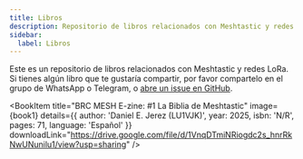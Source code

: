 ```yaml
---
title: Libros
description: Repositorio de libros relacionados con Meshtastic y redes LoRa.
sidebar:
  label: Libros
---
```



Este es un repositorio de libros relacionados con Meshtastic y redes LoRa. Si tienes algún libro que te gustaría compartir, por favor compartelo en el grupo de WhatsApp o Telegram, o [abre un issue en GitHub](https://github.com/meshcolombia/website/issues).

<BookItem
  title="BRC MESH E-zine: #1 La Biblia de Meshtastic"
  image={book1}
  details={{
    author: 'Daniel E. Jerez (LU1VJK)',
    year: 2025,
    isbn: 'N/R',
    pages: 71,
    language: 'Español'
  }}
  downloadLink="https://drive.google.com/file/d/1VnqDTmiNRiogdc2s_hnrRkNwUNunilu1/view?usp=sharing"
/>
